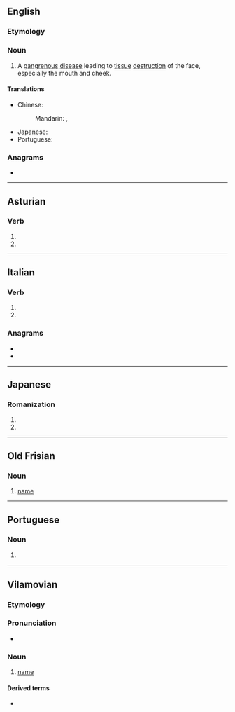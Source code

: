 ==English==
{{wikipedia|Noma (disease)}}

===Etymology===
{{rfe|lang=en}}

===Noun===
{{en-noun|-}}

# {{lb|en|disease}} A [[gangrenous]] [[disease]] leading to [[tissue]] [[destruction]] of the face, especially the mouth and cheek.

====Translations====
{{trans-top|disease}}
* Chinese:
*: Mandarin: {{t|cmn|坏疽性口炎|tr=huàijūxìngkǒuyán|sc=Hani}}, {{t+|cmn|走马疳|tr=zǒumǎgān|sc=Hani}}
{{trans-mid}}
* Japanese: {{t|ja|水癌|tr=すいがん, suigan|sc=Jpan}}
* Portuguese: {{t|pt|noma|f}}
{{trans-bottom}}

===Anagrams===
* {{anagrams|en|Amon|Mano|Mona|Noam|Oman|Onam|mano|moan|mona}}

----

==Asturian==

===Verb===
{{ast-verb form}}

# {{form of|third-person singular present indicative|nomar|lang=ast}}
# {{form of|second-person singular imperative|nomar|lang=ast}}

----

==Italian==

===Verb===
{{head|it|verb form}}

# {{inflection of|nomare||3|s|pres|indc|lang=it}}
# {{inflection of|nomare||2|s|impr|lang=it}}

===Anagrams===
* {{l|it|mano}}
* {{l|it|Oman}}

----

==Japanese==

===Romanization===
{{ja-romaji}}

# {{ja-romanization of|のま}}
# {{ja-romanization of|ノマ}}

----
==Old Frisian==

===Noun===
{{ofs-noun|m}}

# [[name]]

----

==Portuguese==

===Noun===
{{pt-noun|f|-}}

# {{lb|pt|disease}} {{l|en|noma}} {{gloss|gangrenous disease of the mouth and cheeks}}

----

==Vilamovian==

===Etymology===
{{rfe|lang=wym}}

===Pronunciation===
* {{audio|Wym-noma (wersja Józefa Gary).ogg|Audio|lang=wym}}

===Noun===
{{wym-noun|m|head=nōma|pl=noma}}

# [[name]]

====Derived terms====
* {{l|wym|nomastaog}}